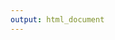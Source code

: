 ---
output: html_document
---

<div id="eyecare-etl-progress-dashboard"></div>
<script type="module" crossorigin src="./dashboard/assets/index-YDMsg4Bv.js"></script>
<link rel="stylesheet" crossorigin href="./dashboard/assets/index-xB8N7MMf.css">